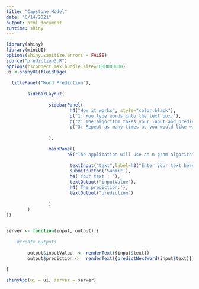 ```yaml
---
title: "Capstone Model"
date: "6/14/2021"
output: html_document
runtime: shiny
---
```


```r
library(shiny)
library(miniUI)
options(shiny.sanitize.errors = FALSE)
source("prediction3.R")
options(rsconnect.max.bundle.size=1000000000)
ui <-shinyUI(fluidPage(
  
  titlePanel("Word Prediction"),
        
        sidebarLayout(
                
                sidebarPanel(
                        h4("How it works", style="color:black"),
                        p("1: You type words into the text box."),
                        p("2: The algorithm takes your input and predicts the most likely next word."),
                        p("3: Repeat as many times as you would like with as many combinations as you would like.")
                        
                ),
                
                mainPanel(
                       h5("The application will use an n-gram algorithm to predict next word."),
                        
                        textInput("text",label=h3("Enter your text here:")),
                        submitButton('Submit'),
                        h4('Your text : '),
                        textOutput("inputValue"),
                        h4('The prediction:'),
                        textOutput("prediction")
                        
                )
        )
))


server <- function(input, output) {
   
    #create outputs
 
        output$inputValue  <- renderText({input$text})
        output$prediction <-  renderText({predictNextWord(input$text)})
    
}

```

```r

shinyApp(ui = ui, server = server)

```

